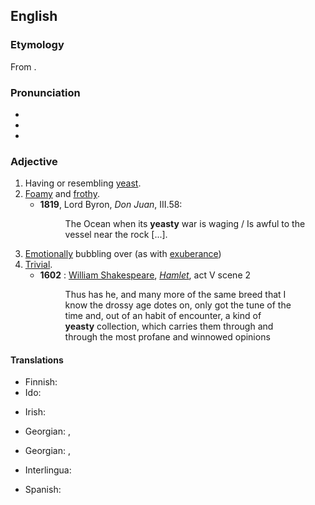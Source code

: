 ==English==

===Etymology===
From {{suffix|en|yeast|y}}.

===Pronunciation===
* {{IPA|en|/ˈjiːsti/}}
* {{audio|en|LL-Q1860 (eng)-Vealhurl-yeasty.wav|Audio (RP)}}
* {{rhymes|en|iːsti|s=2}}

===Adjective===
{{en-adj|er}}

# Having or resembling [[yeast]].
# [[foamy|Foamy]] and [[frothy]].
#* '''1819''', Lord Byron, ''Don Juan'', III.58:
#*: The Ocean when its '''yeasty''' war is waging / Is awful to the vessel near the rock [...].
# [[emotionally|Emotionally]] bubbling over (as with [[exuberance]])
# [[trivial|Trivial]].
#* '''1602''' : [[w:William Shakespeare|William Shakespeare]], ''[[s:Hamlet|Hamlet]]'', act V scene 2
#*: Thus has he, and many more of the same breed that I
#*: know the drossy age dotes on, only got the tune of the
#*: time and, out of an habit of encounter, a kind of
#*: '''yeasty''' collection, which carries them through and
#*: through the most profane and winnowed opinions

====Translations====
{{trans-top|having or resembling yeast}}
* Finnish: {{t|fi|hiivainen}}
* Ido: {{t+|io|hefala}}
{{trans-mid}}
* Irish: {{t|ga|giosta}}
{{trans-bottom}}

{{trans-top|foamy and frothy}}
{{trans-mid}}
* Georgian: {{t|ka|ქაფიანი}}, {{t|ka|აქაფებული}}
{{trans-bottom}}

{{trans-top|emotionally bubbling over}}
{{trans-mid}}
{{trans-bottom}}

{{trans-top|trivial}}
{{trans-mid}}
* Georgian: {{t|ka|უშინაარსო}}, {{t|ka|უმნიშვნელო}}
{{trans-bottom}}

{{checktrans-top}}
* Interlingua: {{t-check|ia|levaturose}}
{{trans-mid}}
* Spanish: {{t-check|es|levaduroso}}
{{trans-bottom}}
